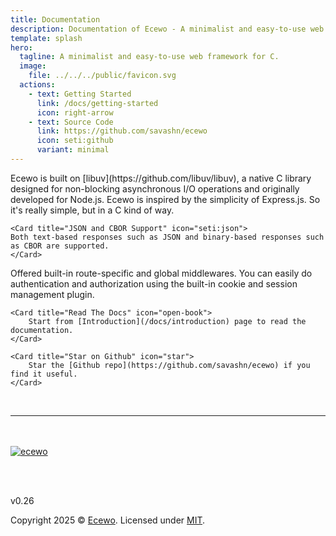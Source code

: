```yaml
---
title: Documentation
description: Documentation of Ecewo - A minimalist and easy-to-use web framework for C.
template: splash
hero:
  tagline: A minimalist and easy-to-use web framework for C.
  image:
    file: ../../../public/favicon.svg
  actions:
    - text: Getting Started
      link: /docs/getting-started
      icon: right-arrow
    - text: Source Code
      link: https://github.com/savashn/ecewo
      icon: seti:github
      variant: minimal
---
```



<CardGrid stagger>
	<Card title="Async Support" icon="seti:c">
		Ecewo is built on [libuv](https://github.com/libuv/libuv), a native C library designed for non-blocking asynchronous I/O operations and originally developed for Node.js.
	</Card>

  <Card title="Simple As Node.js" icon="node">
    Ecewo is inspired by the simplicity of Express.js. So it's really simple, but in a C kind of way.
	</Card>

	<Card title="JSON and CBOR Support" icon="seti:json">
    Both text-based responses such as JSON and binary-based responses such as CBOR are supported.
	</Card>

  <Card title="Middleware Structure" icon="puzzle">
		Offered built-in route-specific and global middlewares.
	</Card>

  <Card title="Authentication Mechanism" icon="seti:lock">
		You can easily do authentication and authorization using the built-in cookie and session management plugin.
	</Card>

	<Card title="Read The Docs" icon="open-book">
		Start from [Introduction](/docs/introduction) page to read the documentation.
	</Card>

	<Card title="Star on Github" icon="star">
		Star the [Github repo](https://github.com/savashn/ecewo) if you find it useful.
	</Card>

</CardGrid>

<br />
<hr />
<br />
<br />

<div style={{ display: 'flex', flexDirection: 'column',justifyContent: 'center', alignItems: 'center' }}>
  <a href="https://github.com/savashn/ecewo">
    <img src='/ecewologo.svg' alt="ecewo" />
  </a>

  <br /><br />

  <p style={{fontSize: '2rem'}}>v0.26</p>
  <div>Copyright 2025 &copy; <a href="https://github.com/savashn/ecewo">Ecewo</a>. Licensed under <a href="https://github.com/savashn/ecewo/blob/main/LICENSE">MIT</a>.</div>
</div>
